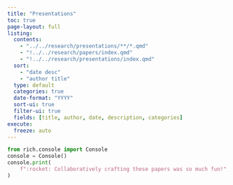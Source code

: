 ```yaml
---
title: "Presentations"
toc: true
page-layout: full
listing:
  contents:
    - "../../research/presentations/**/*.qmd"
    - "!../../research/papers/index.qmd"
    - "!../../research/presentations/index.qmd"
  sort:
    - "date desc"
    - "author title"
  type: default
  categories: true
  date-format: "YYYY"
  sort-ui: true
  filter-ui: true
  fields: [title, author, date, description, categories]
execute:
  freeze: auto
---
```


```python
from rich.console import Console
console = Console()
console.print(
    f":rocket: Collaboratively crafting these papers was so much fun!"
)
```
